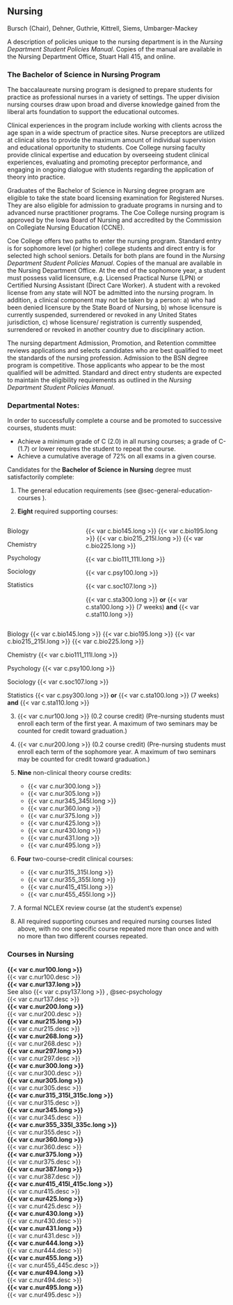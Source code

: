 ## Nursing

Bursch (Chair), Dehner, Guthrie, Kittrell, Siems, Umbarger-Mackey 

A description of policies unique to the nursing department is in the *Nursing Department Student Policies Manual*. Copies of the manual are available in the Nursing Department Office, Stuart Hall 415, and online.

### The Bachelor of Science in Nursing Program

The baccalaureate nursing program is designed to prepare students for practice as professional nurses in a variety of settings. The upper division nursing courses draw upon broad and diverse knowledge gained from the liberal arts foundation to support the educational outcomes. 

Clinical experiences in the program include working with clients across the age span in a wide spectrum of practice sites. Nurse preceptors are utilized at clinical sites to provide the maximum amount of individual supervision and educational opportunity to students. Coe College nursing faculty provide clinical expertise and education by overseeing student clinical experiences, evaluating and promoting preceptor performance, and engaging in ongoing dialogue with students regarding the application of theory into practice. 

Graduates of the Bachelor of Science in Nursing degree program are eligible to take the state board licensing examination for Registered Nurses. They are also eligible for admission to graduate programs in nursing and to advanced nurse practitioner programs. The Coe College nursing program is approved by the Iowa Board of Nursing and accredited by the Commission on Collegiate Nursing Education (CCNE). 

Coe College offers two paths to enter the nursing program.  Standard entry is for sophomore level (or higher) college students and direct entry is for selected high school seniors.  Details for both plans are found in the *Nursing Department Student Policies Manual*.  Copies of the manual are available in the Nursing Department Office.  At the end of the sophomore year, a student must possess valid licensure, e.g. Licensed Practical Nurse (LPN) or Certified Nursing Assistant (Direct Care Worker). A student with a revoked license from any state will NOT be admitted into the nursing program. In addition, a clinical component may not be taken by a person: a) who had been denied licensure by the State Board of Nursing, b) whose licensure is currently suspended, surrendered or revoked in any United States jurisdiction, c) whose licensure/ registration is currently suspended, surrendered or revoked in another country due to disciplinary action.

The nursing department Admission, Promotion, and Retention committee reviews applications and selects candidates who are best qualified to meet the standards of the nursing profession. Admission to the BSN degree program is competitive. Those applicants who appear to be the most qualified will be admitted. Standard and direct entry students are expected to maintain the eligibility requirements as outlined in the *Nursing Department Student Policies Manual*. 

### Departmental Notes: 

In order to successfully complete a course and be promoted to successive courses, students must:
	
- Achieve a minimum grade of C (2.0) in all nursing courses; a grade of C- (1.7) or lower requires the student to repeat the course.
- Achieve a cumulative average of 72% on all exams in a given course.

Candidates for the **Bachelor of Science in Nursing** degree must satisfactorily complete: 

1. The general education requirements (see @sec-general-education-courses ).

2. **Eight** required supporting courses:

:::: {.columns}

::: {.column width="20%"}
Biology

Chemistry

Psychology

Sociology

Statistics 
:::

::: {.column width="10%"}

:::

::: {.column width="70%"}

{{< var c.bio145.long >}}
{{< var c.bio195.long >}}
{{< var c.bio215_215l.long >}}
{{< var c.bio225.long >}}

{{< var c.bio111_111l.long >}}

{{< var c.psy100.long >}}

{{< var c.soc107.long >}}

{{< var c.sta300.long >}} **or**
{{< var c.sta100.long >}} (7 weeks) **and** {{< var c.sta110.long >}}
:::

::::

Biology         {{< var c.bio145.long >}}
		{{< var c.bio195.long >}}
		{{< var c.bio215_215l.long >}}
		{{< var c.bio225.long >}}
		
Chemistry	{{< var c.bio111_111l.long >}}

Psychology 	{{< var c.psy100.long >}}

Sociology	{{< var c.soc107.long >}}

Statistics 	{{< var c.psy300.long >}} **or**
		{{< var c.sta100.long >}} (7 weeks) **and** {{< var c.sta110.long >}}

3. {{< var c.nur100.long >}} (0.2 course credit) (Pre-nursing students must enroll each term of the first year.  A maximum of two seminars may be counted for credit toward graduation.)

4. {{< var c.nur200.long >}} (0.2 course credit) (Pre-nursing students must enroll each term of the sophomore year. A maximum of two seminars may be counted for credit toward graduation.)

5. **Nine** non-clinical theory course credits: 
	- {{< var c.nur300.long >}} 
	- {{< var c.nur305.long >}}
	- {{< var c.nur345_345l.long >}}
	- {{< var c.nur360.long >}}
	- {{< var c.nur375.long >}}
	- {{< var c.nur425.long >}}
	- {{< var c.nur430.long >}}
	- {{< var c.nur431.long >}}
	- {{< var c.nur495.long >}}

6. **Four** two-course-credit clinical courses: 
	- {{< var c.nur315_315l.long >}}
	- {{< var c.nur355_355l.long >}}
	- {{< var c.nur415_415l.long >}}
	- {{< var c.nur455_455l.long >}}

7. A formal NCLEX review course (at the student’s expense)

8. All required supporting courses and required nursing courses listed above, with no one specific course repeated more than once and with no more than two different courses repeated.


### Courses in Nursing

 **{{< var c.nur100.long >}}**  
  {{< var c.nur100.desc >}}  
 **{{< var c.nur137.long >}}**  
See also {{< var c.psy137.long >}} , @sec-psychology  
  {{< var c.nur137.desc >}}  
 **{{< var c.nur200.long >}}**  
  {{< var c.nur200.desc >}}  
 **{{< var c.nur215.long >}}**  
  {{< var c.nur215.desc >}}  
 **{{< var c.nur268.long >}}**  
  {{< var c.nur268.desc >}}  
 **{{< var c.nur297.long >}}**  
  {{< var c.nur297.desc >}}  
 **{{< var c.nur300.long >}}**  
  {{< var c.nur300.desc >}}  
 **{{< var c.nur305.long >}}**  
  {{< var c.nur305.desc >}}  
 **{{< var c.nur315_315l_315c.long >}}**  
  {{< var c.nur315.desc >}}  
 **{{< var c.nur345.long >}}**  
  {{< var c.nur345.desc >}}  
 **{{< var c.nur355_335l_335c.long >}}**  
  {{< var c.nur355.desc >}}  
 **{{< var c.nur360.long >}}**  
  {{< var c.nur360.desc >}}  
 **{{< var c.nur375.long >}}**  
  {{< var c.nur375.desc >}}  
 **{{< var c.nur387.long >}}**  
  {{< var c.nur387.desc >}}  
 **{{< var c.nur415_415l_415c.long >}}**  
  {{< var c.nur415.desc >}}  
 **{{< var c.nur425.long >}}**  
  {{< var c.nur425.desc >}}  
 **{{< var c.nur430.long >}}**  
  {{< var c.nur430.desc >}}  
 **{{< var c.nur431.long >}}**  
  {{< var c.nur431.desc >}}  
 **{{< var c.nur444.long >}}**  
  {{< var c.nur444.desc >}}  
 **{{< var c.nur455.long >}}**  
  {{< var c.nur455_445c.desc >}}  
 **{{< var c.nur494.long >}}**  
  {{< var c.nur494.desc >}}  
 **{{< var c.nur495.long >}}**  
  {{< var c.nur495.desc >}}  



